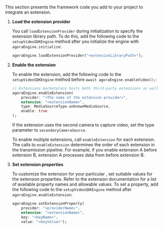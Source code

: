 <PlatformWrapper platform="flutter">

This section presents the framework code you add to your <Vpl k="NAME" /> project to integrate an extension.

1.  **Load the extension provider**

    You call `loadExtensionProvider` during <Vg k="ENGINE" /> initialization to specify the extension library path. To do this, add the following code to the `setupVideoSDKEngine` method after you initialize the engine with `agoraEngine.initialize`:

    ```dart
    agoraEngine.loadExtensionProvider("<extensionLibraryPath>");
    ````

1.  **Enable the extension**

    To enable the extension, add the following code to the `setupVideoSDKEngine` method before `await agoraEngine.enableVideo();`:

    ```dart
    // Extensions marketplace hosts both third-party extensions as well as those developed by Agora. To use an Agora extensions, you do not need to call addExtension or enableExtension.
    agoraEngine.enableExtension(
        provider: "<The name of the extension provider>",
        extension: "<extensionName>",
        type: MediaSourceType.unknownMediaSource,
        enable: true
    );
    ```
    If the extension uses the second camera to capture video, set the type parameter to `secondaryCameraSource`.

    To enable multiple extensions, call `enableExtension` for each extension. The calls to `enableExtension` determines the order of each extension in the transmission pipeline. For example, if you enable extension A before extension B, extension A processes data from <Vg k="VSDK" /> before extension B.

1. **Set extension properties**

    To customize the extension for your particular <Vpl k="CLIENT" />, set suitable values for the extension properties. Refer to the extension documentation for a list of available property names and allowable values. To set a property, add the following code to the `setupVideoSDKEngine` method after `agoraEngine.enableExtension`:

    ```dart
    agoraEngine.setExtensionProperty(
        provider: "<providerName>",
        extension: "<extensionName>",
        key: "<keyName>",
        value: "<keyValue>");
    ```

</PlatformWrapper>
